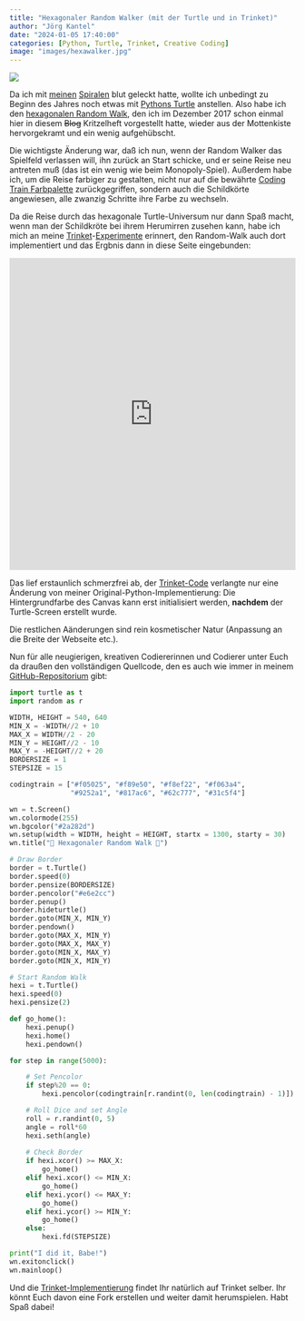 ```yaml
---
title: "Hexagonaler Random Walker (mit der Turtle und in Trinket)"
author: "Jörg Kantel"
date: "2024-01-05 17:40:00"
categories: [Python, Turtle, Trinket, Creative Coding]
image: "images/hexawalker.jpg"
---
```


[![](images/hexawalker-b.jpg)](https://www.flickr.com/photos/schockwellenreiter/53441590727/)

Da ich mit [meinen](https://kantel.github.io/posts/2023122201_turtle_spirale/) [Spiralen](https://kantel.github.io/posts/2023122802_mehr_farben_mehr_ecken/) blut geleckt hatte, wollte ich unbedingt zu Beginn des Jahres noch etwas mit [Pythons Turtle](http://cognitiones.kantel-chaos-team.de/programmierung/python/turtlepython.html) anstellen. Also habe ich den [hexagonalen Random Walk](http://blog.schockwellenreiter.de/2017/12/2017121304.html), den ich im Dezember 2017 schon einmal hier in diesem ~~Blog~~ Kritzelheft vorgestellt hatte, wieder aus der Mottenkiste hervorgekramt und ein wenig aufgehübscht.

Die wichtigste Änderung war, daß ich nun, wenn der Random Walker das Spielfeld verlassen will, ihn zurück an Start schicke, und er seine Reise neu antreten muß (das ist ein wenig wie beim Monopoly-Spiel). Außerdem habe ich, um die Reise farbiger zu gestalten, nicht nur auf die bewährte [Coding Train Farbpalette](http://cognitiones.kantel-chaos-team.de/multimedia/farbpaletten/codingtrainfarben.html) zurückgegriffen, sondern auch die Schildkörte angewiesen, alle zwanzig Schritte ihre Farbe zu wechseln.

Da die Reise durch das hexagonale Turtle-Universum nur dann Spaß macht, wenn man der Schildkröte bei ihrem Herumirren zusehen kann, habe ich mich an meine [Trinket](http://cognitiones.kantel-chaos-team.de/programmierung/python/trinket.html)-[Experimente](https://kantel.github.io/#category=Trinket) erinnert, den Random-Walk auch dort implementiert und das Ergbnis dann in diese Seite eingebunden:

<iframe src="https://trinket.io/embed/python/5a5da6439d?outputOnly=true" width="100%" height="550" frameborder="0" marginwidth="0" marginheight="0" allowfullscreen></iframe>

Das lief erstaunlich schmerzfrei ab, der [Trinket-Code](https://trinket.io/library/trinkets/5a5da6439d) verlangte nur eine Änderung von meiner Original-Python-Implementierung: Die Hintergrundfarbe des Canvas kann erst initialisiert werden, **nachdem** der Turtle-Screen erstellt wurde.

Die restlichen Aänderungen sind rein kosmetischer Natur (Anpassung an die Breite der Webseite etc.).

Nun für alle neugierigen, kreativen Codiererinnen und Codierer unter Euch da draußen den vollständigen Quellcode, den es auch wie immer in meinem [GitHub-Repositorium](https://github.com/kantel/turtlepy/blob/master/sources/hexrandomwalk3.py) gibt:

```python
import turtle as t
import random as r

WIDTH, HEIGHT = 540, 640
MIN_X = -WIDTH//2 + 10
MAX_X = WIDTH//2 - 20
MIN_Y = HEIGHT//2 - 10
MAX_Y = -HEIGHT//2 + 20 
BORDERSIZE = 1
STEPSIZE = 15

codingtrain = ["#f05025", "#f89e50", "#f8ef22", "#f063a4",
               "#9252a1", "#817ac6", "#62c777", "#31c5f4"]

wn = t.Screen()
wn.colormode(255)
wn.bgcolor("#2a282d")
wn.setup(width = WIDTH, height = HEIGHT, startx = 1300, starty = 30)
wn.title("🐢 Hexagonaler Random Walk 🐢")

# Draw Border
border = t.Turtle()
border.speed(0)
border.pensize(BORDERSIZE)
border.pencolor("#e6e2cc")
border.penup()
border.hideturtle()
border.goto(MIN_X, MIN_Y)
border.pendown()
border.goto(MAX_X, MIN_Y)
border.goto(MAX_X, MAX_Y)
border.goto(MIN_X, MAX_Y)
border.goto(MIN_X, MIN_Y)

# Start Random Walk
hexi = t.Turtle()
hexi.speed(0)
hexi.pensize(2)

def go_home():
    hexi.penup()
    hexi.home()
    hexi.pendown()

for step in range(5000):

    # Set Pencolor
    if step%20 == 0:
        hexi.pencolor(codingtrain[r.randint(0, len(codingtrain) - 1)])

    # Roll Dice and set Angle
    roll = r.randint(0, 5)
    angle = roll*60
    hexi.seth(angle)
    
    # Check Border
    if hexi.xcor() >= MAX_X:
        go_home()
    elif hexi.xcor() <= MIN_X:
        go_home()
    elif hexi.ycor() <= MAX_Y:
        go_home()
    elif hexi.ycor() >= MIN_Y:
        go_home()
    else:
        hexi.fd(STEPSIZE)

print("I did it, Babe!")
wn.exitonclick()
wn.mainloop()
```

Und die [Trinket-Implementierung](https://trinket.io/python/5a5da6439d) findet Ihr natürlich auf Trinket selber. Ihr könnt Euch davon eine Fork erstellen und weiter damit herumspielen. Habt Spaß dabei!